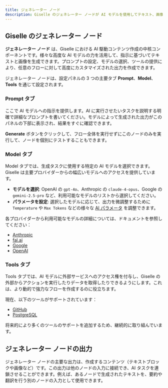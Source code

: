 ```yaml
---
title: ジェネレーター ノード
description: Giselle のジェネレーター ノードが AI モデルを使用してテキスト、画像などを生成し、AI フローの中核を形成する方法を学びます。
---
```


## Giselle のジェネレーター ノード

**ジェネレーター ノード** は、Giselle における AI 駆動コンテンツ作成の中核コンポーネントです。様々な高度な AI モデルの力を活用して、指示に基づいてテキストと画像を生成できます。プロンプトの設定、モデルの選択、ツールの提供により、任意のフローに対して高度にカスタマイズされた出力を作成できます。

ジェネレーター ノードは、設定パネルの 3 つの主要タブ **Prompt**、**Model**、**Tools** を通じて設定されます。

### Prompt タブ

ここで AI モデルへの指示を提供します。AI に実行させたいタスクを説明する明確で詳細なプロンプトを書いてください。モデルによって生成された出力がこのパネルの下部に表示され、結果をすぐに確認できます。

**Generate** ボタンをクリックして、フロー全体を実行せずにこのノードのみを実行して、ノードを個別にテストすることもできます。

### Model タブ

Model タブでは、生成タスクに使用する特定の AI モデルを選択できます。Giselle は主要プロバイダーからの幅広いモデルへのアクセスを提供しています。

*   **モデルを選択**: OpenAI の `gpt-4o`、Anthropic の `claude-4-opus`、Google の `gemini-2.5-pro` など、利用可能なモデルのリストから選択してください。
*   **パラメータを設定**: 選択したモデルに応じて、出力を微調整するために `Temperature` や `Max Tokens` などの様々な [AI パラメータ](ai-parameters) を調整できます。

各プロバイダーから利用可能なモデルの詳細については、ドキュメントを参照してください：
*   [Anthropic](https://docs.giselles.ai/models/providers/anthropic)
*   [fal.ai](https://docs.giselles.ai/models/providers/fal)
*   [Google](https://docs.giselles.ai/models/providers/google)
*   [OpenAI](https://docs.giselles.ai/models/providers/openai)

### Tools タブ

Tools タブでは、AI モデルに外部サービスへのアクセス権を付与し、Giselle の外部からアクションを実行したりデータを取得したりできるようにします。これは、より動的で強力なフローを作成するのに役立ちます。

現在、以下のツールがサポートされています：
*   [GitHub](/glossary/github-tools)
*   [PostgreSQL](/glossary/postgresql-tools)

将来的により多くのツールのサポートを追加するため、継続的に取り組んでいます。

## ジェネレーター ノードの出力

ジェネレーター ノードの主要な出力は、作成するコンテンツ（テキストブロックや画像など）です。この出力は他のノードの入力に接続でき、AI タスクを連鎖させることができます。例えば、あるノードで生成されたテキストを、要約や翻訳を行う別のノードの入力として使用できます。
